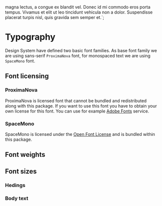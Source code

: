


magna lectus, a congue ex blandit vel. Donec id mi commodo eros porta tempus. Vivamus et elit ut
leo tincidunt vehicula non a dolor. Suspendisse placerat turpis nisl, quis gravida sem semper et.`;

<Meta title="Theme/Typography" />

# Typography

Design System have defined two basic font families. As base font family we are using sans-serif
`ProximaNova` font, for monospaced text we are using `SpaceMono` font.

## Font licensing

### ProximaNova

ProximaNova is licensed font that cannot be bundled and redistributed along with this package. If you
want to use this font you have to obtain your own license for this font. You can use for example
[Adobe Fonts](https://fonts.adobe.com/fonts/proxima-nova) service.

### SpaceMono

SpaceMono is licensed under the [Open Font License](https://scripts.sil.org/cms/scripts/page.php?site_id=nrsi&id=OFL)
and is bundled within this package.

<FontPalette>
  <FontItem
    title="theme.typography.family.base"
    subtitle="ProximaNova"
    sampleText={lipsum}
    fontFamily={typography.family.base}
  />
  <FontItem
    title="theme.typography.family.mono"
    subtitle="SpaceMono"
    sampleText={lipsum}
    fontFamily={typography.family.mono}
  />
</FontPalette>

## Font weights
<FontPalette>
  <FontItem
    title="theme.typography.weight.light"
    subtitle="Light weight"
    sampleText={lipsum}
    fontWeight={typography.weight.light}
  />
  <FontItem
    title="theme.typography.weight.regular"
    subtitle="Regular weight, monospace font can be used only with regular weight"
    sampleText={lipsum}
    fontWeight={typography.weight.regular}
  />
  <FontItem
    title="theme.typography.weight.medium"
    subtitle="Medium weight"
    sampleText={lipsum}
    fontWeight={typography.weight.medium}
  />
  <FontItem
    title="theme.typography.weight.semibold"
    subtitle="Semibold weight"
    sampleText={lipsum}
    fontWeight={typography.weight.semibold}
  />
  <FontItem
    title="theme.typography.weight.bold"
    subtitle="Bold weight"
    sampleText={lipsum}
    fontWeight={typography.weight.bold}
  />
</FontPalette>

## Font sizes

### Hedings
<FontPalette>
  <FontItem
    title="theme.typography.size.h0"
    subtitle="Document header and other special cases"
    sampleText="Heading H0"
    fontSize={typography.size.h0}
    fontWeight={typography.weight.medium}
    lineHeight={typography.lineHeight.xxxl}
  />
  <FontItem
    title="theme.typography.size.h1"
    subtitle="Page-level headers"
    sampleText="Heading H1"
    fontSize={typography.size.h1}
    fontWeight={typography.weight.medium}
    lineHeight={typography.lineHeight.xxl}
  />
  <FontItem
    title="theme.typography.size.h2"
    subtitle="Section and column headers"
    sampleText="Heading H2"
    fontSize={typography.size.h2}
    fontWeight={typography.weight.medium}
    lineHeight={typography.lineHeight.xxl}
  />
  <FontItem
    title="theme.typography.size.h3"
    subtitle="Subsection headers"
    sampleText="Heading H3"
    fontSize={typography.size.h3}
    fontWeight={typography.weight.medium}
    lineHeight={typography.lineHeight.xl}
  />
  <FontItem
    title="theme.typography.size.h4"
    subtitle="Block headers"
    sampleText="Heading H4"
    fontSize={typography.size.h4}
    fontWeight={typography.weight.medium}
    lineHeight={typography.lineHeight.lg}
  />
</FontPalette>

### Body text
<FontPalette>
  <FontItem
    title="theme.typography.size.lg"
    subtitle=""
    sampleText={lipsum}
    fontSize={typography.size.lg}
    lineHeight={typography.lineHeight.lg}
  />
  <FontItem
    title="theme.typography.size.md"
    subtitle=""
    sampleText={lipsum}
    fontSize={typography.size.md}
    lineHeight={typography.lineHeight.md}
  />
  <FontItem
    title="theme.typography.size.sm"
    subtitle=""
    sampleText={lipsum}
    fontSize={typography.size.sm}
    lineHeight={typography.lineHeight.md}
  />
</FontPalette>